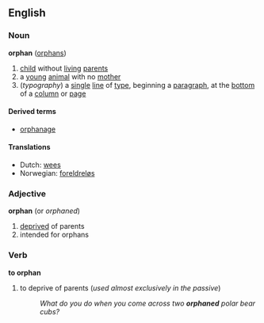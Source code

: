 ==English==
===Noun===
'''orphan''' ([[orphans]])

# [[child]] without [[living]] [[parent]]s
# a [[young]] [[animal]] with no [[mother]]
#(''typography'') a [[single]] [[line]] of [[type]], beginning a [[paragraph]], at the [[bottom]] of a [[column]] or [[page]]

====Derived terms====
*[[orphanage]]

====Translations====
*Dutch: [[wees]]
*Norwegian: [[foreldreløs]]

===Adjective===
'''orphan'''  (or ''orphaned'')
# [[deprived]] of parents
# intended for orphans

===Verb===
'''to orphan'''

# to deprive of parents (''used almost exclusively in the passive'')
#:''What do you do when you come across two '''orphaned''' polar bear cubs?''